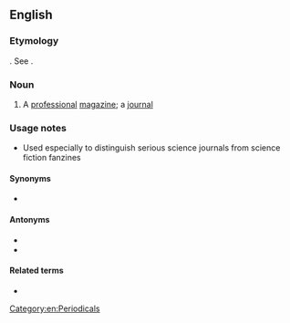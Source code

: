 ==English==

===Etymology===
{{compound|en|pro|zine}}. See {{m|en|pro||professional}}.

===Noun===
{{en-noun}}

# A [[professional]] [[magazine]]; a [[journal]]

===Usage notes===
* Used especially to distinguish serious science journals from science fiction fanzines

====Synonyms====
* {{l|en|promag}}

====Antonyms====
* {{l|en|fanmag}}
* {{l|en|fanzine}}

====Related terms====
* {{l|en|semiprozine}}

[[Category:en:Periodicals]]